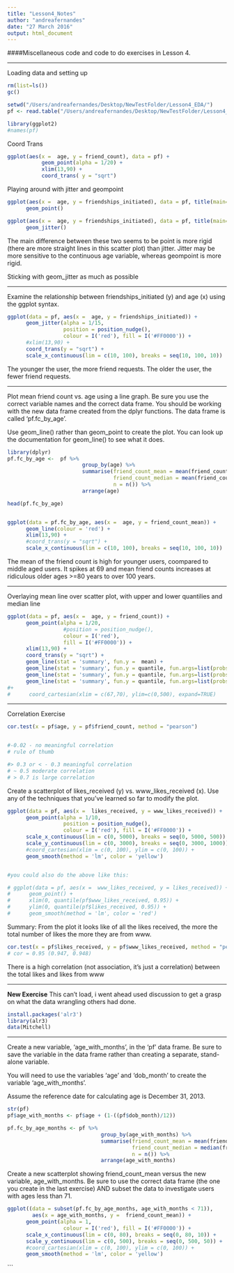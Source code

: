 ```yaml
---
title: "Lesson4_Notes"
author: "andreafernandes"
date: "27 March 2016"
output: html_document
---
```

####Miscellaneous code and code to do exercises in Lesson 4. 

******


Loading data and setting up
```r
rm(list=ls())
gc()

setwd("/Users/andreafernandes/Desktop/NewTestFolder/Lesson4_EDA/")
pf <- read.table("/Users/andreafernandes/Desktop/NewTestFolder/Lesson4_EDA/pseudo_facebook.tsv", sep="\t", header = TRUE)

library(ggplot2)
#names(pf)
```



Coord Trans
```r
ggplot(aes(x =  age, y = friend_count), data = pf) + 
           geom_point(alpha = 1/20) +
           xlim(13,90) + 
           coord_trans( y = "sqrt")
```


Playing around with jitter and geompoint
```r
ggplot(aes(x =  age, y = friendships_initiated), data = pf, title(main="Geompoint")) +
      geom_point()

ggplot(aes(x =  age, y = friendships_initiated), data = pf, title(main="geomjitter")) +
      geom_jitter()

```
The main difference between these two seems to be point is more rigid (there are more straight lines in this scatter plot) than jitter. Jitter may be more sensitive to the continuous age variable, whereas geompoint is more rigid. 


Sticking with geom_jitter as much as possible

******


Examine the relationship between friendships_initiated (y) and age (x) using the ggplot syntax.
```r
ggplot(data = pf, aes(x =  age, y = friendships_initiated)) +
      geom_jitter(alpha = 1/15, 
                  position = position_nudge(), 
                  colour = I('red'), fill = I('#FF0000')) + 
      #xlim(13,90) +
      coord_trans(y = "sqrt") +
      scale_x_continuous(lim = c(10, 100), breaks = seq(10, 100, 10))
```

The younger the user, the more friend requests. The older the user, the fewer friend requests. 



******


Plot mean friend count vs. age using a line graph. Be sure you use the correct variable names and the correct data frame. You should be working with the new data frame created from the dplyr functions. The data frame is called 'pf.fc_by_age'.



Use geom_line() rather than geom_point to create the plot. You can look up the documentation for
geom_line() to see what it does.
```r
library(dplyr)
pf.fc_by_age <-  pf %>%
                        group_by(age) %>%
                        summarise(friend_count_mean = mean(friend_count),
                                  friend_count_median = mean(friend_count), 
                                  n = n()) %>%
                        arrange(age)

head(pf.fc_by_age)


ggplot(data = pf.fc_by_age, aes(x =  age, y = friend_count_mean)) +
      geom_line(colour = 'red') + 
      xlim(13,90) +
      #coord_trans(y = "sqrt") +
      scale_x_continuous(lim = c(10, 100), breaks = seq(10, 100, 10))
```
The mean of the friend count is high for younger users, coompared to middle aged users. It spikes at 69 and mean friend counts increases at ridiculous older ages >=80 years to over 100 years.


******

Overlaying mean line over scatter plot, with upper and lower quantilies and median line
```r
ggplot(data = pf, aes(x =  age, y = friend_count)) +
      geom_point(alpha = 1/20, 
                  #position = position_nudge(), 
                  colour = I('red'), 
                  fill = I('#FF0000')) + 
      xlim(13,90) +
      coord_trans(y = "sqrt") +
      geom_line(stat = 'summary', fun.y =  mean) +
      geom_line(stat = 'summary', fun.y = quantile, fun.args=list(probs = 0.25), linetype = 2, color = 'blue') +
      geom_line(stat = 'summary', fun.y = quantile, fun.args=list(probs = 0.5), linetype = 2, color = 'green') + 
      geom_line(stat = 'summary', fun.y = quantile, fun.args=list(probs = 0.75), linetype = 2, color = 'yellow') 
#+
#      coord_cartesian(xlim = c(67,70), ylim=c(0,500), expand=TRUE)
```


******

Correlation Exercise
```r
cor.test(x = pf$age, y = pf$friend_count, method = "pearson")


#-0.02 - no meaningful correlation
# rule of thumb 

#> 0.3 or < - 0.3 meaningful correlation
# ~ 0.5 moderate correlation
# > 0.7 is large correlation
```


Create a scatterplot of likes_received (y) vs. www_likes_received (x). Use any of the
techniques that you've learned so far to modify the plot.

```r
ggplot(data = pf, aes(x =  likes_received, y = www_likes_received)) +
      geom_point(alpha = 1/10, 
                  position = position_nudge(), 
                  colour = I('red'), fill = I('#FF0000')) +
      scale_x_continuous(lim = c(0, 5000), breaks = seq(0, 5000, 500)) +
      scale_y_continuous(lim = c(0, 3000), breaks = seq(0, 3000, 1000)) +
      #coord_cartesian(xlim = c(0, 100), ylim = c(0, 100)) +
      geom_smooth(method = 'lm', color = 'yellow')


#you could also do the above like this:

# ggplot(data = pf, aes(x =  www_likes_received, y = likes_received)) +
#      geom_point() +
#      xlim(0, quantile(pf$www_likes_received, 0.95)) +
#      ylim(0, quantile(pf$likes_received, 0.95)) +
#      geom_smooth(method = 'lm', color = 'red')
```
Summary: From the plot it looks like of all the likes received, the more the total number of likes the more they are from www. 

```r
cor.test(x = pf$likes_received, y = pf$www_likes_received, method = "pearson", conf.level = 0.95)
# cor = 0.95 (0.947, 0.948)
```
There is a high correlation (not association, it's just a correlation) between the total likes and likes from www




******

**New Exercise**
This can't load, i went ahead used discussion to get a grasp on what the data wrangling others had done. 
```r
install.packages('alr3')
library(alr3)
data(Mitchell)
```



******


Create a new variable, 'age_with_months', in the 'pf' data frame.
Be sure to save the variable in the data frame rather than creating
a separate, stand-alone variable. 

You will need to use the variables 'age' and 'dob_month' to create the variable 'age_with_months'.

Assume the reference date for calculating age is December 31, 2013.
```r
str(pf)
pf$age_with_months <- pf$age + (1-((pf$dob_month)/12))
```

```r
pf.fc_by_age_months <- pf %>% 
                              group_by(age_with_months) %>% 
                              summarise(friend_count_mean = mean(friend_count),
                                        friend_count_median = median(friend_count),
                                        n = n()) %>% 
                              arrange(age_with_months)

```



Create a new scatterplot showing friend_count_mean versus the new variable, age_with_months. Be sure to use the correct data frame (the one you create in the last exercise) AND subset the data to investigate users with ages less than 71.

```r
ggplot((data = subset(pf.fc_by_age_months, age_with_months < 71)), 
        aes(x = age_with_months, y =  friend_count_mean)) +
      geom_point(alpha = 1, 
                  colour = I('red'), fill = I('#FF0000')) +
      scale_x_continuous(lim = c(0, 80), breaks = seq(0, 80, 10)) +
      scale_y_continuous(lim = c(0, 500), breaks = seq(0, 500, 50)) +
      #coord_cartesian(xlim = c(0, 100), ylim = c(0, 100)) +
      geom_smooth(method = 'lm', color = 'yellow')

```

```

